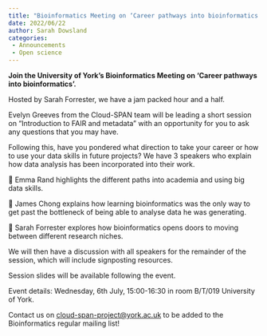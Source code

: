 ```yaml
---
title: "Bioinformatics Meeting on ‘Career pathways into bioinformatics’"
date: 2022/06/22
author: Sarah Dowsland
categories:
 - Announcements
 - Open science
---
```


**Join the University of York's Bioinformatics Meeting on ‘Career pathways into bioinformatics’.**

Hosted by Sarah Forrester, we have a jam packed hour and a half.

Evelyn Greeves from the Cloud-SPAN team will be leading a short session on "Introduction to FAIR and metadata" with an opportunity for you to ask any questions that you may have.  

Following this, have you pondered what direction to take your career or how to use your data skills in future projects? We have 3 speakers who explain how data analysis has been incorporated into their work. 

🔸 Emma Rand highlights the different paths into academia and using big data skills. 

🔸 James Chong explains how learning bioinformatics was the only way to get past the bottleneck of being able to analyse data he was generating.

🔸 Sarah Forrester explores how bioinformatics opens doors to moving between different research niches. 

We will then have a discussion with all speakers for the remainder of the session, which will include signposting resources. 

Session slides will be available following the event. 

Event details: Wednesday, 6th July, 15:00-16:30 in room B/T/019 University of York. 

Contact us on [cloud-span-project\@york.ac.uk]{.underline} to be added to the Bioinformatics regular mailing list!